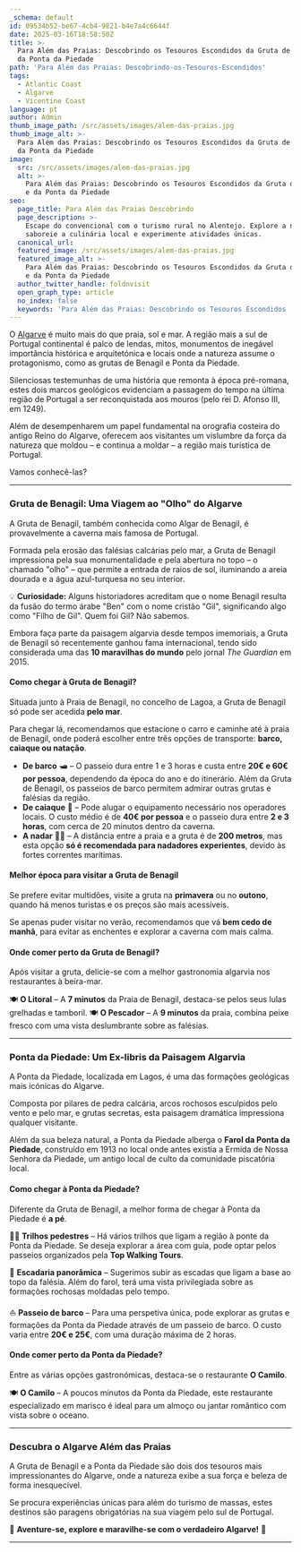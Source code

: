 ```yaml
---
_schema: default
id: 09534b52-be67-4cb4-9821-b4e7a4c6644f
date: 2025-03-16T18:58:50Z
title: >-
  Para Além das Praias: Descobrindo os Tesouros Escondidos da Gruta de Benagil e
  da Ponta da Piedade
path: 'Para Além das Praias: Descobrindo-os-Tesouros-Escondidos'
tags:
  - Atlantic Coast
  - Algarve
  - Vicentine Coast
language: pt
author: Admin
thumb_image_path: /src/assets/images/alem-das-praias.jpg
thumb_image_alt: >-
  Para Além das Praias: Descobrindo os Tesouros Escondidos da Gruta de Benagil e
  da Ponta da Piedade
image:
  src: /src/assets/images/alem-das-praias.jpg
  alt: >-
    Para Além das Praias: Descobrindo os Tesouros Escondidos da Gruta de Benagil
    e da Ponta da Piedade
seo:
  page_title: Para Além das Praias Descobrindo
  page_description: >-
    Escape do convencional com o turismo rural no Alentejo. Explore a natureza,
    saboreie a culinária local e experimente atividades únicas.
  canonical_url:
  featured_image: /src/assets/images/alem-das-praias.jpg
  featured_image_alt: >-
    Para Além das Praias: Descobrindo os Tesouros Escondidos da Gruta de Benagil
    e da Ponta da Piedade
  author_twitter_handle: foldnvisit
  open_graph_type: article
  no_index: false
  keywords: 'Para Além das Praias: Descobrindo os Tesouros Escondidos '
---
```


O [Algarve](https://topwalkingtoursportugal.com/tours/regions/algarve/) é muito
mais do que praia, sol e mar. A região mais a sul de Portugal continental é
palco de lendas, mitos, monumentos de inegável importância histórica e
arquitetónica e locais onde a natureza assume o protagonismo, como as grutas de
Benagil e Ponta da Piedade.

Silenciosas testemunhas de uma história que remonta à época pré-romana, estes
dois marcos geológicos evidenciam a passagem do tempo na última região de
Portugal a ser reconquistada aos mouros (pelo rei D. Afonso III, em 1249).

Além de desempenharem um papel fundamental na orografia costeira do antigo Reino
do Algarve, oferecem aos visitantes um vislumbre da força da natureza que moldou
– e continua a moldar – a região mais turística de Portugal.

Vamos conhecê-las?

---

### **Gruta de Benagil: Uma Viagem ao "Olho" do Algarve**

A Gruta de Benagil, também conhecida como Algar de Benagil, é provavelmente a
caverna mais famosa de Portugal.

Formada pela erosão das falésias calcárias pelo mar, a Gruta de Benagil
impressiona pela sua monumentalidade e pela abertura no topo – o chamado "olho"
– que permite a entrada de raios de sol, iluminando a areia dourada e a água
azul-turquesa no seu interior.

💡 **Curiosidade:** Alguns historiadores acreditam que o nome Benagil resulta da
fusão do termo árabe "Ben" com o nome cristão "Gil", significando algo como
"Filho de Gil". Quem foi Gil? Não sabemos.

Embora faça parte da paisagem algarvia desde tempos imemoriais, a Gruta de
Benagil só recentemente ganhou fama internacional, tendo sido considerada uma
das **10 maravilhas do mundo** pelo jornal _The Guardian_ em 2015.

#### **Como chegar à Gruta de Benagil?**

Situada junto à Praia de Benagil, no concelho de Lagoa, a Gruta de Benagil só
pode ser acedida **pelo mar**.

Para chegar lá, recomendamos que estacione o carro e caminhe até à praia de
Benagil, onde poderá escolher entre três opções de transporte: **barco, caiaque
ou natação**.

- **De barco** 🛥️ – O passeio dura entre 1 e 3 horas e custa entre **20€ e 60€
  por pessoa**, dependendo da época do ano e do itinerário. Além da Gruta de
  Benagil, os passeios de barco permitem admirar outras grutas e falésias da
  região.
- **De caiaque** 🚣 – Pode alugar o equipamento necessário nos operadores
  locais. O custo médio é de **40€ por pessoa** e o passeio dura entre **2 e 3
  horas**, com cerca de 20 minutos dentro da caverna.
- **A nadar** 🏊‍♂️ – A distância entre a praia e a gruta é de **200 metros**, mas
  esta opção **só é recomendada para nadadores experientes**, devido às fortes
  correntes marítimas.

#### **Melhor época para visitar a Gruta de Benagil**

Se prefere evitar multidões, visite a gruta na **primavera** ou no **outono**,
quando há menos turistas e os preços são mais acessíveis.

Se apenas puder visitar no verão, recomendamos que vá **bem cedo de manhã**,
para evitar as enchentes e explorar a caverna com mais calma.

#### **Onde comer perto da Gruta de Benagil?**

Após visitar a gruta, delicie-se com a melhor gastronomia algarvia nos
restaurantes à beira-mar.

🍽️ **O Litoral** – A **7 minutos** da Praia de Benagil, destaca-se pelos seus
lulas grelhadas e tamboril. 🍽️ **O Pescador** – A **9 minutos** da praia,
combina peixe fresco com uma vista deslumbrante sobre as falésias.

---

### **Ponta da Piedade: Um Ex-libris da Paisagem Algarvia**

A Ponta da Piedade, localizada em Lagos, é uma das formações geológicas mais
icónicas do Algarve.

Composta por pilares de pedra calcária, arcos rochosos esculpidos pelo vento e
pelo mar, e grutas secretas, esta paisagem dramática impressiona qualquer
visitante.

Além da sua beleza natural, a Ponta da Piedade alberga o **Farol da Ponta da
Piedade**, construído em 1913 no local onde antes existia a Ermida de Nossa
Senhora da Piedade, um antigo local de culto da comunidade piscatória local.

#### **Como chegar à Ponta da Piedade?**

Diferente da Gruta de Benagil, a melhor forma de chegar à Ponta da Piedade é **a
pé**.

🚶‍♂️ **Trilhos pedestres** – Há vários trilhos que ligam a região à ponte da Ponta
da Piedade. Se deseja explorar a área com guia, pode optar pelos passeios
organizados pela **Top Walking Tours**.

📍 **Escadaria panorâmica** – Sugerimos subir as escadas que ligam a base ao
topo da falésia. Além do farol, terá uma vista privilegiada sobre as formações
rochosas moldadas pelo tempo.

⛵ **Passeio de barco** – Para uma perspetiva única, pode explorar as grutas e
formações da Ponta da Piedade através de um passeio de barco. O custo varia
entre **20€ e 25€**, com uma duração máxima de 2 horas.

#### **Onde comer perto da Ponta da Piedade?**

Entre as várias opções gastronómicas, destaca-se o restaurante **O Camilo**.

🍽️ **O Camilo** – A poucos minutos da Ponta da Piedade, este restaurante
especializado em marisco é ideal para um almoço ou jantar romântico com vista
sobre o oceano.

---

### **Descubra o Algarve Além das Praias**

A Gruta de Benagil e a Ponta da Piedade são dois dos tesouros mais
impressionantes do Algarve, onde a natureza exibe a sua força e beleza de forma
inesquecível.

Se procura experiências únicas para além do turismo de massas, estes destinos
são paragens obrigatórias na sua viagem pelo sul de Portugal.

🌊 **Aventure-se, explore e maravilhe-se com o verdadeiro Algarve!** 🌊

---

&nbsp;
